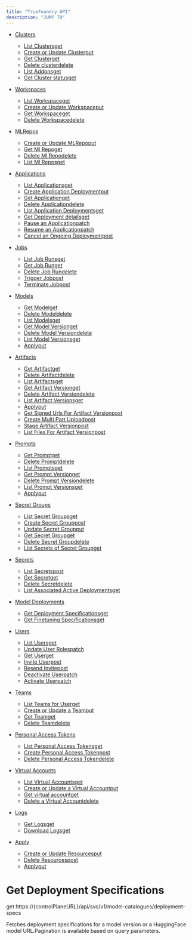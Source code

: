 ```yaml
---
title: "TrueFoundry API"
description: "JUMP TO"
---
```


* [Clusters](/reference/clusterfindall)

  * [List Clustersget](/reference/clusterfindall)
  * [Create or Update Clusterput](/reference/clustercreateorupdate)
  * [Get Clusterget](/reference/clusterget)
  * [Delete clusterdelete](/reference/clusterdelete)
  * [List Addonsget](/reference/clustergetaddons)
  * [Get Cluster statusget](/reference/clustergetclusterstatus)

* [Workspaces](/reference/workspaceslistallworkspaces)

  * [List Workspaceget](/reference/workspaceslistallworkspaces)
  * [Create or Update Workspaceput](/reference/workspacescreateorupdateworkspace)
  * [Get Workspaceget](/reference/workspacesget)
  * [Delete Workspacedelete](/reference/workspacesdestroy)

* [MLRepos](/reference/mlrepocreateorupdatemlrepo)

  * [Create or Update MLRepoput](/reference/mlrepocreateorupdatemlrepo)
  * [Get Ml Repoget](/reference/get_ml_repo_v1_ml_repos__id__get)
  * [Delete Ml Repodelete](/reference/delete_ml_repo_v1_ml_repos__id__delete)
  * [List Ml Reposget](/reference/list_ml_repos_v1_ml_repos_get)

* [Applications](/reference/applicationgetalllatestapplicationsforuser)

  * [List Applicationsget](/reference/applicationgetalllatestapplicationsforuser)
  * [Create Application Deploymentput](/reference/applicationcreateapplicationdeploymentputrequest)
  * [Get Applicationget](/reference/applicationgetapplication)
  * [Delete Applicationdelete](/reference/applicationdeleteapplication)
  * [List Application Deploymentsget](/reference/applicationgetapplicationdeployment)
  * [Get Deployment detailsget](/reference/applicationgetapplicationdeploymentdetails)
  * [Pause an Applicationpatch](/reference/applicationscaletozero)
  * [Resume an Applicationpatch](/reference/applicationscaletooriginalstate)
  * [Cancel an Ongoing Deploymentpost](/reference/applicationcanceldeployment)

* [Jobs](/reference/jobgetrunshistory)

  * [List Job Runsget](/reference/jobgetrunshistory)
  * [Get Job Runget](/reference/jobgetrun)
  * [Delete Job Rundelete](/reference/jobdeleterun)
  * [Trigger Jobpost](/reference/jobtriggerjob)
  * [Terminate Jobpost](/reference/jobterminatejob)

* [Models](/reference/get_model_v1_models__id__get)

  * [Get Modelget](/reference/get_model_v1_models__id__get)
  * [Delete Modeldelete](/reference/delete_model_v1_models__id__delete)
  * [List Modelsget](/reference/list_models_v1_models__get)
  * [Get Model Versionget](/reference/get_model_version_v1_model_versions__id__get)
  * [Delete Model Versiondelete](/reference/delete_model_version_v1_model_versions__id__delete)
  * [List Model Versionsget](/reference/list_model_versions_v1_model_versions_get)
  * [Applyput](/reference/apply_v1_model_versions_put)

* [Artifacts](/reference/get_artifact_v1_artifacts__id__get)

  * [Get Artifactget](/reference/get_artifact_v1_artifacts__id__get)
  * [Delete Artifactdelete](/reference/delete_artifact_v1_artifacts__id__delete)
  * [List Artifactsget](/reference/list_artifacts_v1_artifacts_get)
  * [Get Artifact Versionget](/reference/get_artifact_version_v1_artifact_versions__id__get)
  * [Delete Artifact Versiondelete](/reference/delete_artifact_version_v1_artifact_versions__id__delete)
  * [List Artifact Versionsget](/reference/list_artifact_versions_v1_artifact_versions_get)
  * [Applyput](/reference/apply_v1_artifact_versions_put)
  * [Get Signed Urls For Artifact Versionpost](/reference/get_signed_urls_for_artifact_version_v1_artifact_versions_signed_urls_post)
  * [Create Multi Part Uploadpost](/reference/create_multi_part_upload_v1_artifact_versions_signed_urls_multipart_post)
  * [Stage Artifact Versionpost](/reference/stage_artifact_version_v1_artifact_versions_stage_post)
  * [List Files For Artifact Versionpost](/reference/list_files_for_artifact_version_v1_artifact_versions_files_post)

* [Prompts](/reference/get_prompt_v1_prompts__id__get)

  * [Get Promptget](/reference/get_prompt_v1_prompts__id__get)
  * [Delete Promptdelete](/reference/delete_prompt_v1_prompts__id__delete)
  * [List Promptsget](/reference/list_prompts_v1_prompts__get)
  * [Get Prompt Versionget](/reference/get_prompt_version_v1_prompt_versions__id__get)
  * [Delete Prompt Versiondelete](/reference/delete_prompt_version_v1_prompt_versions__id__delete)
  * [List Prompt Versionsget](/reference/list_prompt_versions_v1_prompt_versions_get)
  * [Applyput](/reference/apply_v1_prompt_versions_put)

* [Secret Groups](/reference/secretgroupget)

  * [List Secret Groupsget](/reference/secretgroupget)
  * [Create Secret Grouppost](/reference/secretgrouppost)
  * [Update Secret Groupput](/reference/secretgroupupdate)
  * [Get Secret Groupget](/reference/secretgroupgetsecretgroupbyid)
  * [Delete Secret Groupdelete](/reference/secretgroupdelete)
  * [List Secrets of Secret Groupget](/reference/secretgroupgetbysecretgroup)

* [Secrets](/reference/secretgetsecrets)

  * [List Secretspost](/reference/secretgetsecrets)
  * [Get Secretget](/reference/secretgetsecretbyid)
  * [Delete Secretdelete](/reference/secretdelete)
  * [List Associated Active Deploymentsget](/reference/secretgetassociatedactivedeployments)

* [Model Deployments](/reference/modelcataloguegetdeploymentspecs)

  * [Get Deployment Specificationsget](/reference/modelcataloguegetdeploymentspecs)
  * [Get Finetuning Specificationsget](/reference/modelcataloguegetfinetunespecs)

* [Users](/reference/usergetallusersoftenant)

  * [List Usersget](/reference/usergetallusersoftenant)
  * [Update User Rolespatch](/reference/useredituserrole)
  * [Get Userget](/reference/usergetuserbyid)
  * [Invite Userpost](/reference/userinviteuser)
  * [Resend Invitepost](/reference/userresendinvite)
  * [Deactivate Userpatch](/reference/userdeactivateuser)
  * [Activate Userpatch](/reference/useractivateuser)

* [Teams](/reference/teamsgetallteamsofuser)

  * [List Teams for Userget](/reference/teamsgetallteamsofuser)
  * [Create or Update a Teamput](/reference/teamscreateorupdateteam)
  * [Get Teamget](/reference/teamsgetteambyid)
  * [Delete Teamdelete](/reference/teamsdeleteteam)

* [Personal Access Tokens](/reference/personalaccesstokengetallpatforuser)

  * [List Personal Access Tokensget](/reference/personalaccesstokengetallpatforuser)
  * [Create Personal Access Tokenpost](/reference/personalaccesstokencreatepersonalaccesstoken)
  * [Delete Personal Access Tokendelete](/reference/personalaccesstokendeletepersonalaccesstoken)

* [Virtual Accounts](/reference/virtualaccountgetallvirtualaccountsfortenant)

  * [List Virtual Accountsget](/reference/virtualaccountgetallvirtualaccountsfortenant)
  * [Create or Update a Virtual Accountput](/reference/virtualaccountcreateorupdatevirtualaccount)
  * [Get virtual accountget](/reference/virtualaccountget)
  * [Delete a Virtual Accountdelete](/reference/virtualaccountdeletevirtualaccount)

* [Logs](/reference/logsgetlogs)

  * [Get Logsget](/reference/logsgetlogs)
  * [Download Logsget](/reference/logsdownloadlogs)

* [Apply](/reference/tfyapplyapply)

  * [Create or Update Resourcesput](/reference/tfyapplyapply)
  * [Delete Resourcespost](/reference/tfyapplydelete)
  * [Applyput](/reference/apply_v1_apply_put)

# Get Deployment Specifications

get https\://\{controlPlaneURL}/api/svc/v1/model-catalogues/deployment-specs

Fetches deployment specifications for a model version or a HuggingFace model URL.Pagination is available based on query parameters.
